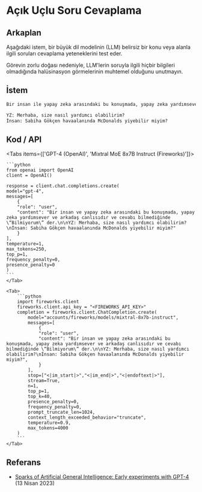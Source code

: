 # Açık Uçlu Soru Cevaplama


## Arkaplan
Aşağıdaki istem, bir büyük dil modelinin (LLM) belirsiz bir konu veya alanla ilgili soruları cevaplama yeteneklerini test eder.

<Callout type="warning" emoji="⚠️">
    Görevin zorlu doğası nedeniyle, LLM'lerin soruyla ilgili hiçbir bilgileri olmadığında halüsinasyon görmelerinin muhtemel olduğunu unutmayın.
</Callout>

## İstem
```markdown
Bir insan ile yapay zeka arasındaki bu konuşmada, yapay zeka yardımsever ve arkadaş canlısıdır ve cevabı bilmediğinde “bilmiyorum” der.

YZ: Merhaba, size nasıl yardımcı olabilirim?
İnsan: Sabiha Gökçen havaalanında McDonalds yiyebilir miyim?
```

## Kod / API

<Tabs items={['GPT-4 (OpenAI)', 'Mixtral MoE 8x7B Instruct (Fireworks)']}>
    <Tab>
  
    ```python
    from openai import OpenAI
    client = OpenAI()

    response = client.chat.completions.create(
    model="gpt-4",
    messages=[
        {
        "role": "user",
        "content": "Bir insan ve yapay zeka arasındaki bu konuşmada, yapay zeka yardımsever ve arkadaş canlısıdır ve cevabı bilmediğinde \“Bilmiyorum\” der.\n\nYZ: Merhaba, size nasıl yardımcı olabilirim?\nİnsan: Sabiha Gökçen havaalanında McDonalds yiyebilir miyim?"
        }
    ],
    temperature=1,
    max_tokens=250,
    top_p=1,
    frequency_penalty=0,
    presence_penalty=0
    )
    ```
    </Tab>

    <Tab>
        ```python
        import fireworks.client
        fireworks.client.api_key = "<FIREWORKS_API_KEY>"
        completion = fireworks.client.ChatCompletion.create(
            model="accounts/fireworks/models/mixtral-8x7b-instruct",
            messages=[
                {
                "role": "user",
                "content": "Bir insan ve yapay zeka arasındaki bu konuşmada, yapay zeka yardımsever ve arkadaş canlısıdır ve cevabı bilmediğinde \“Bilmiyorum\” der.\n\nYZ: Merhaba, size nasıl yardımcı olabilirim?\nİnsan: Sabiha Gökçen havaalanında McDonalds yiyebilir miyim?",
                }
            ],
            stop=["<|im_start|>","<|im_end|>","<|endoftext|>"],
            stream=True,
            n=1,
            top_p=1,
            top_k=40,
            presence_penalty=0,
            frequency_penalty=0,
            prompt_truncate_len=1024,
            context_length_exceeded_behavior="truncate",
            temperature=0.9,
            max_tokens=4000
        )
        ```
    </Tab>


</Tabs>

## Referans
- [Sparks of Artificial General Intelligence: Early experiments with GPT-4](https://arxiv.org/abs/2303.12712) (13 Nisan 2023)